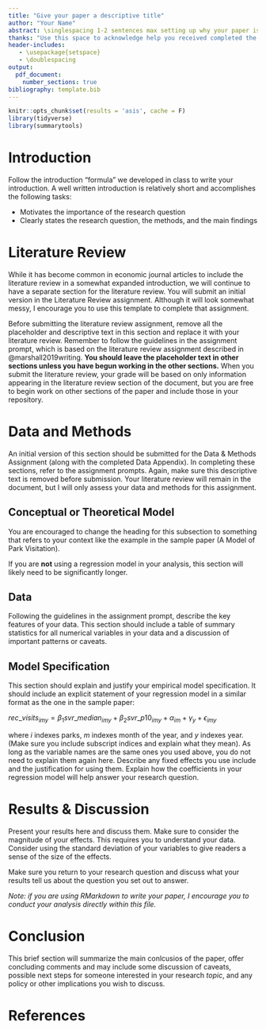 ```yaml
---
title: "Give your paper a descriptive title"
author: "Your Name"
abstract: \singlespacing 1-2 sentences max setting up why your paper is important. One sentence that describes your research question. 1-2 sentences describing your data and methods. 1-2 sentences describing your main results. One sentence stating the implications (optional).
thanks: "Use this space to acknowledge help you received completed the project. You should thank your peer reviewer and your code checker by name and acknowledge comments from your classmates in ECO 324 at Smith College Spring 2020, in addition to anyone else that provided useful assistance."
header-includes:
   - \usepackage{setspace}
   - \doublespacing
output: 
  pdf_document:
    number_sections: true
bibliography: template.bib
---
```


```r
knitr::opts_chunk$set(results = 'asis', cache = F)
library(tidyverse)
library(summarytools)
```

# Introduction

Follow the introduction "formula" we developed in class to write your introduction. A well written introduction is relatively short and accomplishes the following tasks:

- Motivates the importance of the research question
- Clearly states the research question, the methods, and the main findings

# Literature Review

While it has become common in economic journal articles to include the literature review in a somewhat expanded introduction, we will continue to have a separate section for the literature review. You will submit an initial version in the Literature Review assignment. Although it will look somewhat messy, I encourage you to use this template to complete that assignment. 

Before submitting the literature review assignment, remove all the placeholder and descriptive text in this section and replace it with your literature review. Remember to follow the guidelines in the assignment prompt, which is based on the literature review assignment described in @marshall2019writing. **You should leave the placeholder text in other sections unless you have begun working in the other sections.** When you submit the literature review, your grade will be based on only information appearing in the literature review section of the document, but you are free to begin work on other sections of the paper and include those in your repository.

# Data and Methods

An initial version of this section should be submitted for the Data & Methods Assignment (along with the completed Data Appendix). In completing these sections, refer to the assignment prompts. Again, make sure this descriptive text is removed before submission. Your literature review will remain in the document, but I will only assess your data and methods for this assignment.

## Conceptual or Theoretical Model

You are encouraged to change the heading for this subsection to something that refers to your context like the example in the sample paper (A Model of Park Visitation). 

If you are **not** using a regression model in your analysis, this section will likely need to be significantly longer.

## Data

Following the guidelines in the assignment prompt, describe the key features of your data. This section should include a table of summary statistics for all numerical variables in your data and a discussion of important patterns or caveats.

## Model Specification

This section should explain and justify your empirical model specification. It should include an explicit statement of your regression model in a similar format as the one in the sample paper:

$rec\_visits_{imy} = \beta_{1}svr\_median_{imy} + \beta_{2}svr\_p10_{imy} + \alpha_{im} + \gamma_{y} + \epsilon_{imy}$

where $i$ indexes parks, $m$ indexes month of the year, and $y$ indexes year. (Make sure you include subscript indices and explain what they mean). As long as the variable names are the same ones you used above, you do not need to explain them again here. Describe any fixed effects you use include and the justification for using them. Explain how the coefficients in your regression model will help answer your research question.

# Results & Discussion

Present your results here and discuss them. Make sure to consider the magnitude of your effects. This requires you to understand your data. Consider using the standard deviation of your variables to give readers a sense of the size of the effects.

Make sure you return to your research question and discuss what your results tell us about the question you set out to answer.

*Note: if you are using RMarkdown to write your paper, I encourage you to conduct your analysis directly within this file.*

# Conclusion

This brief section will summarize the main conlcusios of the paper, offer concluding comments and may include some discussion of caveats, possible next steps for someone interested in your research *topic*, and any policy or other implications you wish to discuss.

# References
